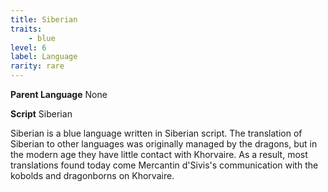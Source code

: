 ```yaml
---
title: Siberian
traits:
    - blue
level: 6
label: Language
rarity: rare
---
```


**Parent Language** None

**Script** Siberian

Siberian is a blue language written in Siberian script. The translation of Siberian to other languages was originally managed by the dragons, but in the modern age they have little contact with Khorvaire. As a result, most translations found today come Mercantin d'Sivis's communication with the kobolds and dragonborns on Khorvaire. 
